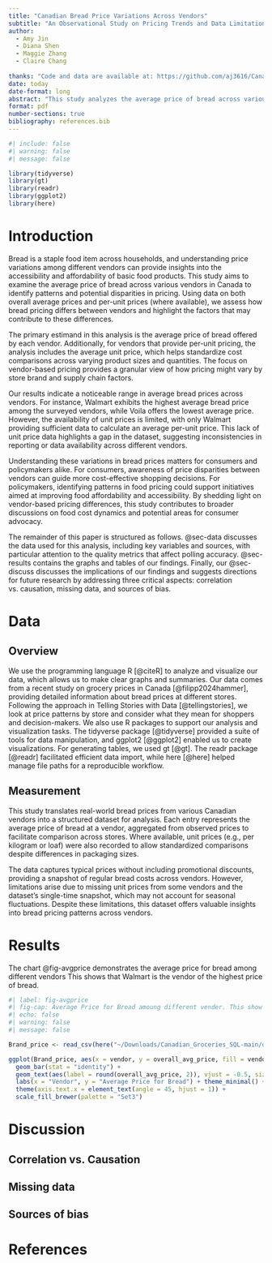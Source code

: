 ```yaml
---
title: "Canadian Bread Price Variations Across Vendors"
subtitle: "An Observational Study on Pricing Trends and Data Limitations"
author: 
  - Amy Jin
  - Diana Shen
  - Maggie Zhang 
  - Claire Chang
  
thanks: "Code and data are available at: https://github.com/aj3616/Canadian_Groceries_SQL/tree/main"
date: today
date-format: long
abstract: "This study analyzes the average price of bread across various vendors to understand pricing trends and highlight differences in consumer costs. By examining observational data, we found notable variations in bread prices between vendors, with some consistently offering higher or lower prices. These findings shed light on how vendor practices, product offerings, and possible external factors can impact bread affordability. Understanding these price variations is important for consumers seeking cost-effective options and for stakeholders aiming to address pricing disparities in everyday essentials."
format: pdf
number-sections: true
bibliography: references.bib
---
```


```r
#| include: false
#| warning: false
#| message: false

library(tidyverse)
library(gt)
library(readr)
library(ggplot2)
library(here)
```


# Introduction

Bread is a staple food item across households, and understanding price variations among different vendors can provide insights into the accessibility and affordability of basic food products. This study aims to examine the average price of bread across various vendors in Canada to identify patterns and potential disparities in pricing. Using data on both overall average prices and per-unit prices (where available), we assess how bread pricing differs between vendors and highlight the factors that may contribute to these differences.

The primary estimand in this analysis is the average price of bread offered by each vendor. Additionally, for vendors that provide per-unit pricing, the analysis includes the average unit price, which helps standardize cost comparisons across varying product sizes and quantities. The focus on vendor-based pricing provides a granular view of how pricing might vary by store brand and supply chain factors.

Our results indicate a noticeable range in average bread prices across vendors. For instance, Walmart exhibits the highest average bread price among the surveyed vendors, while Voila offers the lowest average price. However, the availability of unit prices is limited, with only Walmart providing sufficient data to calculate an average per-unit price. This lack of unit price data highlights a gap in the dataset, suggesting inconsistencies in reporting or data availability across different vendors.

Understanding these variations in bread prices matters for consumers and policymakers alike. For consumers, awareness of price disparities between vendors can guide more cost-effective shopping decisions. For policymakers, identifying patterns in food pricing could support initiatives aimed at improving food affordability and accessibility. By shedding light on vendor-based pricing differences, this study contributes to broader discussions on food cost dynamics and potential areas for consumer advocacy.

The remainder of this paper is structured as follows. @sec-data discusses the data used for this analysis, including key variables and sources, with particular attention to the quality metrics that affect polling accuracy. @sec-results contains the graphs and tables of our findings. Finally, our @sec-discuss discusses the implications of our findings and suggests directions for future research by addressing three critical aspects: correlation vs. causation, missing data, and sources of bias.


# Data {#sec-data}

## Overview

We use the programming language R [@citeR] to analyze and visualize our data, which allows us to make clear graphs and summaries. Our data comes from a recent study on grocery prices in Canada [@filipp2024hammer], providing detailed information about bread prices at different stores. Following the approach in Telling Stories with Data [@tellingstories], we look at price patterns by store and consider what they mean for shoppers and decision-makers. We also use R packages to support our analysis and visualization tasks. The tidyverse package [@tidyverse] provided a suite of tools for data manipulation, and ggplot2 [@ggplot2] enabled us to create visualizations. For generating tables, we used gt [@gt]. The readr package [@readr] facilitated efficient data import, while here [@here] helped manage file paths for a reproducible workflow.

## Measurement
	
This study translates real-world bread prices from various Canadian vendors into a structured dataset for analysis. Each entry represents the average price of bread at a vendor, aggregated from observed prices to facilitate comparison across stores. Where available, unit prices (e.g., per kilogram or loaf) were also recorded to allow standardized comparisons despite differences in packaging sizes.

The data captures typical prices without including promotional discounts, providing a snapshot of regular bread costs across vendors. However, limitations arise due to missing unit prices from some vendors and the dataset’s single-time snapshot, which may not account for seasonal fluctuations. Despite these limitations, this dataset offers valuable insights into bread pricing patterns across vendors.

# Results {#sec-results}

The chart @fig-avgprice demonstrates the average price for bread among different vendors This shows that Walmart is the vendor of the highest price of bread.

```r
#| label: fig-avgprice
#| fig-cap: Average Price for Bread amoung different vender. This show that Walmart is the vendor of the highest price of bread.
#| echo: false
#| warning: false
#| message: false

Brand_price <- read_csv(here("~/Downloads/Canadian_Groceries_SQL-main/data/02-analysis_data/temp.vendor_summary.csv"))

ggplot(Brand_price, aes(x = vendor, y = overall_avg_price, fill = vendor)) +
  geom_bar(stat = "identity") +
  geom_text(aes(label = round(overall_avg_price, 2)), vjust = -0.5, size = 2) +
  labs(x = "Vendor", y = "Average Price for Bread") + theme_minimal() +
  theme(axis.text.x = element_text(angle = 45, hjust = 1)) +
  scale_fill_brewer(palette = "Set3")

```



# Discussion {#sec-discuss}


## Correlation vs. Causation {#sec-first-point}


## Missing data  {#sec-second-point}


## Sources of bias  {#sec-third-point}


\newpage


# References


